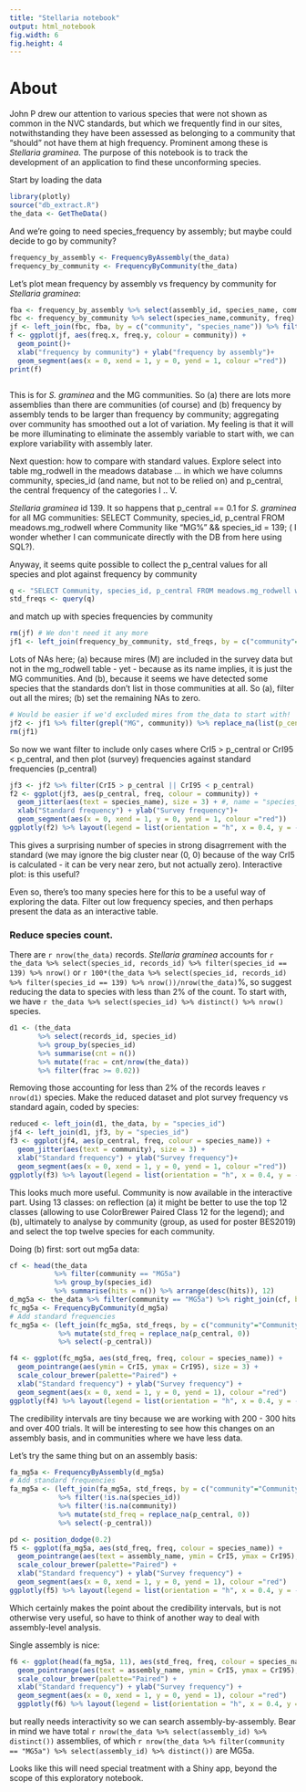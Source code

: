 ```yaml
---
title: "Stellaria notebook"
output: html_notebook
fig.width: 6
fig.height: 4
---
```

# About

John P drew our attention to various species that were not shown as common in the NVC standards, but which we frequently find in our sites, notwithstanding they have been assessed as belonging to a community that "should" not have them at high frequency. Prominent among these is *Stellaria graminea*. The purpose of this notebook is to track the development of an application to find these unconforming species.

Start by loading the data

```r
library(plotly)
source("db_extract.R")
the_data <- GetTheData()
```

And we're going to need species_frequency by assembly; but maybe could decide to go by community?
```r
frequency_by_assembly <- FrequencyByAssembly(the_data)
frequency_by_community <- FrequencyByCommunity(the_data)
```
Let's plot mean frequency by assembly vs frequency by community for *Stellaria graminea*:
```r
fba <- frequency_by_assembly %>% select(assembly_id, species_name, community, freq)
fbc <- frequency_by_community %>% select(species_name,community, freq)
jf <- left_join(fbc, fba, by = c("community", "species_name")) %>% filter(species_name == "Stellaria_graminea" & grepl("MG", community))
f <- ggplot(jf, aes(freq.x, freq.y, colour = community)) +
  geom_point()+
  xlab("frequency by community") + ylab("frequency by assembly")+
  geom_segment(aes(x = 0, xend = 1, y = 0, yend = 1, colour ="red"))
print(f)
```


```r
```
This is for *S. graminea* and the MG communities. So (a) there are lots more assemblies than there are communities (of course) and (b) frequency by assembly tends to be larger than frequency by community; aggregating over community has smoothed out a lot of variation. My feeling is that it will be more illuminating to eliminate the assembly variable to start with, we can explore variability with assembly later.

Next question: how to compare with standard values. Explore select into table mg_rodwell in the meadows database ... in which we have columns community, species_id (and name, but not to be relied on) and p_central, the central frequency of the categories I .. V.

*Stellaria graminea* id 139. It so happens that p_central == 0.1 for *S. graminea* for all MG communities:
SELECT Community, species_id, p_central FROM meadows.mg_rodwell where Community like "MG%" && species_id = 139;
( I wonder whether I can communicate directly with the DB from here using SQL?).

Anyway, it seems quite possible to collect the p_central values for all species and plot against frequency by community

```r
q <- "SELECT Community, species_id, p_central FROM meadows.mg_rodwell where Community like 'MG%';"
std_freqs <- query(q)
```
and match up with species frequencies by community
```r
rm(jf) # We don't need it any more
jf1 <- left_join(frequency_by_community, std_freqs, by = c("community"="Community", "species_id"))

```

Lots of NAs here; (a) because mires (M) are included in the survey data but not in the mg_rodwell table - yet - because as its name implies, it is just the MG communities. And (b), because it seems we have detected some species that the standards don't list in those communities at all. So (a), filter out all the mires; (b) set the remaining NAs to zero.
```r
# Would be easier if we'd excluded mires from the_data to start with! 
jf2 <- jf1 %>% filter(grepl("MG", community)) %>% replace_na(list(p_central = 0))
rm(jf1)
```
So now we want filter to include only cases where CrI5 > p_central or CrI95 < p_central, and then plot (survey) frequencies against standard frequencies (p_central)
```r
jf3 <- jf2 %>% filter(CrI5 > p_central || CrI95 < p_central)
f2 <- ggplot(jf3, aes(p_central, freq, colour = community)) +
  geom_jitter(aes(text = species_name), size = 3) + #, name = "species_name")+
  xlab("Standard frequency") + ylab("Survey frequency")+
  geom_segment(aes(x = 0, xend = 1, y = 0, yend = 1, colour ="red"))
ggplotly(f2) %>% layout(legend = list(orientation = "h", x = 0.4, y = -0.2))

```
This gives a surprising number of species in strong disagrrement with the standard (we may ignore the big cluster near (0, 0) because of the way CrI5 is calculated - it can be very near zero, but not actually zero). Interactive plot: is this useful?

Even so, there's too many species here for this to be a useful way of exploring the data. Filter out low frequency species, and then perhaps present the data as an interactive table.

### Reduce species count.
There are `r nrow(the_data)` records. *Stellaria graminea* accounts for `r the_data %>% select(species_id, records_id) %>% filter(species_id == 139) %>% nrow()`
or `r 100*(the_data %>% select(species_id, records_id) %>% filter(species_id == 139) %>% nrow())/nrow(the_data)`%, so suggest reducing the data to species with less than 2% of the count. To start with, we have `r the_data %>% select(species_id) %>% distinct() %>% nrow()` species. 
```r
d1 <- (the_data 
       %>% select(records_id, species_id) 
       %>% group_by(species_id) 
       %>% summarise(cnt = n())
       %>% mutate(frac = cnt/nrow(the_data))
       %>% filter(frac >= 0.02))
```
Removing those accounting for less than 2% of the records leaves `r nrow(d1)` species.
Make the reduced dataset and plot survey frequency vs standard again, coded by species:
```r
reduced <- left_join(d1, the_data, by = "species_id")
jf4 <- left_join(d1, jf3, by = "species_id")
f3 <- ggplot(jf4, aes(p_central, freq, colour = species_name)) +
  geom_jitter(aes(text = community), size = 3) + 
  xlab("Standard frequency") + ylab("Survey frequency")+
  geom_segment(aes(x = 0, xend = 1, y = 0, yend = 1, colour ="red"))
ggplotly(f3) %>% layout(legend = list(orientation = "h", x = 0.4, y = -0.2))

```
This looks much more useful. Community is now available in the interactive part. Using 13 classes: on reflection (a) it might be better to use the top 12 classes (allowing to use ColorBrewer Paired Class 12 for the legend); and (b), ultimately to analyse by community (group, as used for poster BES2019) and select the top twelve species for each community.

Doing (b) first: sort out mg5a data:
```r

cf <- head(the_data 
           %>% filter(community == "MG5a")
           %>% group_by(species_id) 
           %>% summarise(hits = n()) %>% arrange(desc(hits)), 12)
d_mg5a <- the_data %>% filter(community == "MG5a") %>% right_join(cf, by = "species_id")
fc_mg5a <- FrequencyByCommunity(d_mg5a)
# Add standard frequencies
fc_mg5a <- (left_join(fc_mg5a, std_freqs, by = c("community"="Community", "species_id")) 
            %>% mutate(std_freq = replace_na(p_central, 0)) 
            %>% select(-p_central))

f4 <- ggplot(fc_mg5a, aes(std_freq, freq, colour = species_name)) +
  geom_pointrange(aes(ymin = CrI5, ymax = CrI95), size = 3) + 
  scale_colour_brewer(palette="Paired") +
  xlab("Standard frequency") + ylab("Survey frequency") +
  geom_segment(aes(x = 0, xend = 1, y = 0, yend = 1), colour ="red")
ggplotly(f4) %>% layout(legend = list(orientation = "h", x = 0.4, y = -0.2))

```

The credibility intervals are tiny because we are working with 200 - 300 hits and over 400 trials. It will be interesting to see how this changes on an assembly basis, and in communities where we have less data.

Let's try the same thing but on an assembly basis:
```r
fa_mg5a <- FrequencyByAssembly(d_mg5a)
# Add standard frequencies
fa_mg5a <- (left_join(fa_mg5a, std_freqs, by = c("community"="Community", "species_id"))
            %>% filter(!is.na(species_id))
            %>% filter(!is.na(community))
            %>% mutate(std_freq = replace_na(p_central, 0)) 
            %>% select(-p_central))

pd <- position_dodge(0.2)
f5 <- ggplot(fa_mg5a, aes(std_freq, freq, colour = species_name)) +
  geom_pointrange(aes(text = assembly_name, ymin = CrI5, ymax = CrI95), size = 1, position = pd) +
  scale_colour_brewer(palette="Paired") +
  xlab("Standard frequency") + ylab("Survey frequency") +
  geom_segment(aes(x = 0, xend = 1, y = 0, yend = 1), colour ="red")  
ggplotly(f5) %>% layout(legend = list(orientation = "h", x = 0.4, y = -0.2))

```
Which certainly makes the point about the credibility intervals, but is not otherwise very useful, so have to think of another way to deal with assembly-level analysis.

Single assembly is nice:
```r
f6 <- ggplot(head(fa_mg5a, 11), aes(std_freq, freq, colour = species_name)) +
  geom_pointrange(aes(text = assembly_name, ymin = CrI5, ymax = CrI95), size = 1, position = pd) +
  scale_colour_brewer(palette="Paired") +
  xlab("Standard frequency") + ylab("Survey frequency") +
  geom_segment(aes(x = 0, xend = 1, y = 0, yend = 1), colour ="red")
  ggplotly(f6) %>% layout(legend = list(orientation = "h", x = 0.4, y = -0.2))

```

but really needs interactivity so we can search assembly-by-assembly. Bear in mind we have total `r nrow(the_data %>% select(assembly_id) %>% distinct())
` assemblies, of which `r nrow(the_data %>% filter(community == "MG5a") %>% select(assembly_id) %>% distinct())
` are MG5a.

Looks like this will need special treatment with a Shiny app, beyond the scope of this exploratory notebook.





